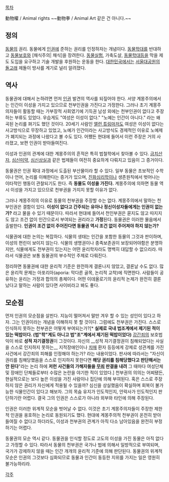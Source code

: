 [[목차]]

動物權 / Animal rights 
~~動物拳 / Animal Art 같은 건 아니다.~~

== 정의 ==
[[동물]]의 권리. 동물에게 [[인권]]에 준하는 권리를 인정하자는 개념이다. [[동물학대]]를 반대하고 [[동물보호]]와 [채식주의| 채식]을 장려한다. [[동물실험]], 가축도살, [[동물학대]]등을 막을 제도 도입을 요구하고 기술 개발을 후원하는 운동을 한다. [[대한민국]]에서는 [[서울대공원]]의 [[돌고래]] 제돌이 방사를 계기로 널리 알려졌다. 
== 역사 ==
동물권에 대해서 논하려면 먼저 [[인권]] 발견의 역사를 되짚어야 한다. 서양 계몽주의에서는 인간이 이성을 가지고 있으므로 천부인권을 가진다고 가정한다. 그러나 초기 계몽주의자들이 활동할 때는 가부장적 사회였기에 기득권 남성 외에는 천부인권이 없다고 주장하는 부류도 있었다. 우습게도 "여성은 이성이 없다." "노예는 인간이 아니다." 라는 왜곡된 논리를 펴기도 했던 것이다. 20세기 사람인 [[앨런 튜링]]마저도 여성은 이성이 없다는 사고방식으로 무장하고 있었고, 노예가 인간이라는 사고방식도 경제적인 이유로 노예제가 폐지되는 과정에 나왔다고 볼 수도 있다. 어쨌든 현대에 들어서 이런 주장은 거의 사라졌고, 보편 인권이 받아들여진다. 

이성과 인권의 관계에 대한 계몽주의의 흔적은 특히 법철학에서 찾아볼 수 있다. [[금치산자]], [[심신미약]], [[심신상실]]과 같은 법제들이 여전히 중요하게 다뤄지고 있음이 그 증거이다. 

동물권은 인권 확대 과정에서 도출된 부산물이라 할 수 있다. 일부 동물은 초보적인 수학이나 언어, 논리를 이해한다는 증거가 있으며, [[진화심리학]]이나 생존원칙에서 벗어나는 이타적인 행동이 관찰되기도 한다. 즉 '''동물도 이성을 가진다.''' 계몽주의에 의하면 동물 역시 이성을 가지고 있으므로 천부권을 가지지 못할 이유가 없다.  

그러나 계몽주의의 이유로 동물의 천부권을 주장할 수는 없다. 계몽주의에서 말하는 천부인권은 결함이 있다. '''이성이 없다고 간주되는 유아나 정신이성자들에게는 인권이 없는가?''' 라고 물을 수 있기 때문이다. 따라서 현대에 들어서 천인부권은 묻지도 않고 따지지도 않고 조건 없이 인간으로서 부여되는 권리라고 '''가정'''된다. 동물권은 이러한 물음에서 출발한다. '''인권이 조건 없이 주어진다면 동물권 역시 조건 없이 주어져야 하지 않는가? '''

식물권에 대한 논의는 복잡하다. 식물의 생태는 인간을 포함한 동물의 그것과 판이하며, 이성의 편린이 보이지 않는다. 식물의 생명권이나 종족보존권이 보장되어야함은 분명하지만, 식물에게도 천부권이 있는지는 어떤 윤리학자라도 명백히 대답할 수 없으리라. 따라서 식물권은 보통 동물권의 부수적인 주제로 다뤄진다. 

정리하면 동물권에 대한 윤리적 기준은 완전하게 결론나지 않았고, 결론날 수도 없다. 많은 윤리적 문제는 아포리아(aporia: 막다른 골목, 논리적 교착)에 직면한다. 사람들이 공유하는 윤리는 가정과 합의의 총체이다. 어떤 이데올로기의 윤리적 논제가 완전히 결론났다고 말하는 사람이 있다면 사이비라고 봐도 좋다. 
== 모순점 ==
먼저 인권의 모순점을 살핀다. 지능이 떨어져서 말만 겨우 할 수 있는 성인이 있다고 하자. 그는 인권이라는 개념을 이해하지 못 할 것이다. 그럼에도 천부권은 가진다. 스스로 인식하지 못하는 천부권은 어떻게 부여되는가?[* '''실제로 국내 법조계에서 제기된 적이 있는 떡밥이다. (법"학"계도 아니고 법"조"계에서 제기된 떡밥이었다)''' [[강간죄]]의 보호법익이 바로 '''성적 자기결정권'''이 그것이다. 자신의 __성적 자기결정권이 침해되었다는 사실을 스스로 인지하지 못하는__ 지적장애인이나 [[치매]] 환자 등등에게 강제로 성관계를 가진 사건에서 강간죄의 피해를 인정해야 하는가? 라는 내용이었다. 판사에 따라서는 "자신이 권리를 침해당했음을 스스로 인지하지 못한다면 '''해당 권리를 침해당했다고 판단해서는 안 된다'''"라는 논리 하에 '''저런 사건들의 가해자들을 [[무죄]] 판결을 내려''' 그 때마다 여성단체 및 장애인 단체들로부터 수많은 논란을 야기한 적이 있었다.] 천부권의 의의는 어찌됐든, 현실적으로는 보다 높은 이성을 가진 사람이나 집단에 의해 부여된다. 
혹은 스스로 주장하지 않은 권리가 자신에게 적용될 수 있을까? 심신을 상실했음이 확실하며 회복이 불가능한 식물인간이 있다고 해보자. 그의 목숨 유지가 인도적인지, 안락사가 인도적인지 판단하기란 어렵다. 결국 그의 인권은 스스로가 아니라 외부와 타인에 의해 주장된다.  

인권은 이러한 위계적 모순을 벗어날 수 없다. 이것은 초기 계몽주의자들이 주장한 제한적 인권을 옹호하는 논리로 동원되기도 했다. 현대에 계몽주의적 천부권이 온전히 받아들여질 수 없다고 하더라도, 이성과 천부권의 관계가 아직 다소 남아있음을 완전히 부정하기는 어렵다.  

동물권의 모순 역시 같다. 동물권을 인식할 정도로 고도의 이성을 가진 동물은 아직 없다고 가정할 수 있다. 따라서 동물의 천부권은 국가나 법에 의해서 일방적으로 부여되며, 국가가 강제하지 않을 때는 인간 개개의 윤리적 기준에 의해 판단된다. 동물권의 위계적 모순은 인권의 그것보다 심화되므로 동물과 인간이 동등한 지위를 가지는 일은 영원히 불가능하리라. 

[[각주]]
